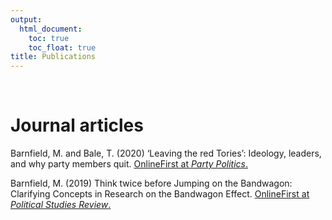```yaml
---
output:
  html_document: 
    toc: true
    toc_float: true
title: Publications
---
```

   
<br />   
         
         
# Journal articles

Barnfield, M. and Bale, T. (2020) ‘Leaving the red Tories’: Ideology, leaders, and why party members quit. [OnlineFirst at *Party Politics*.](https://journals.sagepub.com/doi/full/10.1177/1354068820962035)

Barnfield, M. (2019) Think twice before Jumping on the Bandwagon: Clarifying Concepts in Research on the Bandwagon Effect. [OnlineFirst at *Political Studies Review*.](https://journals.sagepub.com/doi/full/10.1177/1478929919870691)